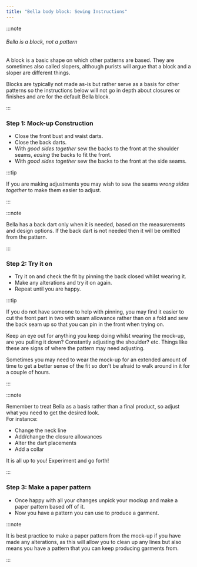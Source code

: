 ```yaml
---
title: "Bella body block: Sewing Instructions"
---
```


:::note


###### Bella is a block, not a pattern

A block is a basic shape on which other patterns are based.
They are sometimes also called slopers, although purists will argue that a block and a sloper are different things.

Blocks are typically not made as-is but rather serve as a basis for other patterns so the instructions below will not go in depth about closures or finishes and are for the default Bella block.

:::

### Step 1: Mock-up Construction

- Close the front bust and waist darts.
- Close the back darts.
- With _good sides together_ sew the backs to the front at the shoulder seams, _easing_ the backs to fit the front.
- With _good sides together_ sew the backs to the front at the side seams.

:::tip


If you are making adjustments you may wish to sew the seams _wrong sides together_ to make them easier to adjust.

:::

:::note


Bella has a back dart only when it is needed, based on the measurements
and design options.
If the back dart is not needed then it will be omitted from the pattern.

:::

### Step 2: Try it on

- Try it on and check the fit by pinning the back closed whilst wearing it.
- Make any alterations and try it on again.
- Repeat until you are happy.

:::tip


If you do not have someone to help with pinning, you may find it easier to cut the front part in two with seam allowance rather than on a fold and sew the back seam up so that you can pin in the front when trying on.

Keep an eye out for anything you keep doing whilst wearing the mock-up, are you pulling it down? Constantly adjusting the shoulder? etc. Things like these are signs of where the pattern may need adjusting.

Sometimes you may need to wear the mock-up for an extended amount of time to get a better sense of the fit so don't be afraid to walk around in it for a couple of hours.

:::

:::note


Remember to treat Bella as a basis rather than a final product, so adjust what you need to get the desired look.  
For instance:

- Change the neck line
- Add/change the closure allowances
- Alter the dart placements
- Add a collar

It is all up to you! Experiment and go forth!

:::

### Step 3: Make a paper pattern

- Once happy with all your changes unpick your mockup and make a paper pattern based off of it.
- Now you have a pattern you can use to produce a garment.

:::note


It is best practice to make a paper pattern from the mock-up if you have made any alterations, as this will allow you to clean up any lines but also means you have a pattern that you can keep producing garments from.

:::
